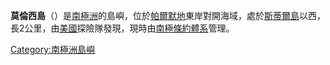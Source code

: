 {{coord|71|2|S|61|9|W|source:GNIS|display=title}}

'''莫倫西島'''（{{lang-en|Morency Island}}）是[[南極洲|南極洲]]的島嶼，位於[[帕爾默地|帕爾默地]]東岸對開海域，處於[[斯蒂爾島|斯蒂爾島]]以西，長2公里，由[[美國|美國]]探險隊發現，現時由[[南極條約體系|南極條約體系]]管理。

{{Antarctica-geo-stub}}
[[Category:南極洲島嶼|Category:南極洲島嶼]]